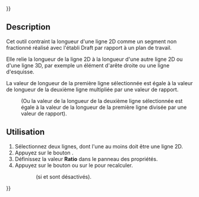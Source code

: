 {{UnfinishedDocu{{#translation:}}}}
<languages/>

{{Docnav/fr
|[[Assembly3_ConstraintEqualLength/fr|Contrainte longueur égalité]]
|[[Assembly3_ConstraintLengthDifference/fr|Contrainte longueur différence]]
|[[Assembly3_Workbench/fr|Assembly3]]
|IconL=Assembly_ConstraintEqualLength.svg
|IconR=Assembly_ConstraintLengthDifference.svg
|IconC=Assembly3_workbench_icon.svg
}}

{{GuiCommand/fr
|Name=Assembly3 ConstraintLengthRatio
|Name/fr=Assembly3 Contrainte longueur par ratio
|Icon=Assembly_ConstraintLengthRatio.svg
|Workbenches=[[Assembly3_Workbench/fr|Assembly3]]
}}

== Description ==

Cet outil contraint la longueur d'une ligne 2D comme un segment non fractionné réalisé avec l'établi Draft par rapport à un plan de travail.

Elle relie la longueur de la ligne 2D à la longueur d'une autre ligne 2D ou d'une ligne 3D, par exemple un élément d'arête droite ou une ligne d'esquisse.

La valeur de longueur de la première ligne sélectionnée est égale à la valeur de longueur de la deuxième ligne multipliée par une valeur de rapport. 
:(Ou la valeur de la longueur de la deuxième ligne sélectionnée est égale à la valeur de la longueur de la première ligne divisée par une valeur de rapport).

<span id="Usage"></span>
== Utilisation == 

# Sélectionnez deux lignes, dont l'une au moins doit être une ligne 2D.
# Appuyez sur le bouton {{Button|[[Image:Assembly_ConstraintLengthRatio.svg|16px]] [[Assembly3_ConstraintLengthRatio/fr|Length ratio]]}}.
# Définissez la valeur '''Ratio''' dans le panneau des propriétés.
# Appuyez sur le bouton {{Button|[[Image:Assembly3_workbench_icon.svg|16px]] [[Assembly3_ResolveConstraints/fr|Solve constraints]]}} ou sur le {{Button|[[Image:Assembly_QuickSolve.svg|16px]] [[Assembly3_QuickSolve/fr|Quick solve]]}} pour recalculer.
:: (si {{Button|[[Image:Assembly_AutoRecompute.svg|16px]] [[Assembly3_AutoRecompute/fr|Auto recompute]]}} et {{Button|[[Image:Assembly_SmartRecompute.svg|16px]] [[Assembly3_SmartRecompute/fr|Smart recompute]]}} sont désactivés).

   
{{Docnav/fr
|[[Assembly3_ConstraintEqualLength/fr|Contrainte longueur égalité]]
|[[Assembly3_ConstraintLengthDifference/fr|Contrainte longueur différence]]
|[[Assembly3_Workbench/fr|Assembly3]]
|IconL=Assembly_ConstraintEqualLength.svg
|IconR=Assembly_ConstraintLengthDifference.svg
|IconC=Assembly3_workbench_icon.svg
}}

{{Userdocnavi{{#translation:}}}}